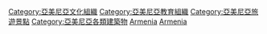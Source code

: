 {{Commonscat|Museums in Armenia}}
{{Portal|歐洲|博物館}}

[[Category:亞美尼亞文化組織|Category:亞美尼亞文化組織]]
[[Category:亞美尼亞教育組織|Category:亞美尼亞教育組織]]
[[Category:亞美尼亞旅遊景點|Category:亞美尼亞旅遊景點]]
[[Category:亞美尼亞各類建築物|Category:亞美尼亞各類建築物]]
[[Category:亞洲各國博物館|Armenia]]
[[Category:歐洲各國博物館|Armenia]]